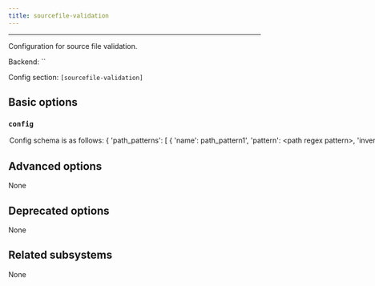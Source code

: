 ```yaml
---
title: sourcefile-validation
---
```



---

Configuration for source file validation.

Backend: <span className="color--primary">``</span>

Config section: <span className="color--primary">`[sourcefile-validation]`</span>

<span className={styles.options}>

## Basic options

### `config`

<Option
  cli_repr={`--sourcefile-validation-config="{'key1': val1, 'key2': val2, ...}"`}
  env_repr='PANTS_SOURCEFILE_VALIDATION_CONFIG'
  toml_repr={`[sourcefile-validation.config]
key1 = val1
key2 = val2
...`}
  default_repr={`{}`}
>

Config schema is as follows:

&#123;
&#x27;path_patterns&#x27;: [
&#123;
&#x27;name&#x27;: path_pattern1&#x27;,
&#x27;pattern&#x27;: &#x3C;path regex pattern&#x3E;,
&#x27;inverted&#x27;: True|False (defaults to False),
&#x27;content_encoding&#x27;: &#x3C;encoding&#x3E; (defaults to utf8)
&#125;,
...
],
&#x27;content_patterns&#x27;: [
&#123;
&#x27;name&#x27;: &#x27;content_pattern1&#x27;,
&#x27;pattern&#x27;: &#x3C;content regex pattern&#x3E;,
&#x27;inverted&#x27;: True|False (defaults to False)
&#125;
...
],
&#x27;required_matches&#x27;: &#123;
&#x27;path_pattern1&#x27;: [content_pattern1, content_pattern2],
&#x27;path_pattern2&#x27;: [content_pattern1, content_pattern3],
...
&#125;
&#125;

Meaning: if a file matches some path pattern, its content must match all
the corresponding content patterns.

</Option>

## Advanced options

None

## Deprecated options

None

## Related subsystems

None

</span>
